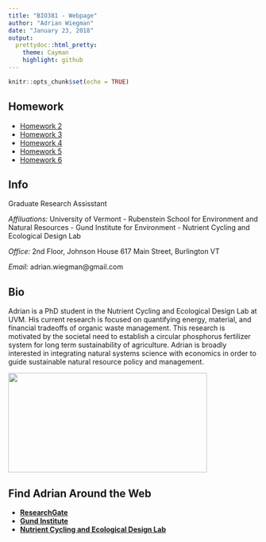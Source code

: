 ```yaml
---
title: "BIO381 - Webpage"
author: "Adrian Wiegman"
date: "January 23, 2018"
output:
  prettydoc::html_pretty:
    theme: Cayman
    highlight: github
---
```

```r
knitr::opts_chunk$set(echo = TRUE)
```
## Homework
 - [Homework 2](HW2/homework02.html)
 - [Homework 3](HW3/homework03.pdf)
 - [Homework 4](HW4/homework04.html)
 - [Homework 5](HW5/homework05.html)
 - [Homework 6](HW6/homework06.html)

## Info

Graduate Research Assisstant

*Affiluations:*
University of Vermont
  - Rubenstein School for Environment and Natural Resources
  - Gund Institute for Environment
  - Nutrient Cycling and Ecological Design Lab

*Office:* 
2nd Floor, Johnson House 617 Main Street, Burlington VT

*Email:* 
adrian.wiegman@gmail.com

## Bio

Adrian is a PhD student in the Nutrient Cycling and Ecological Design Lab at UVM. His current research is focused on quantifying energy, material, and financial tradeoffs of organic waste management. This research is motivated by the societal need to establish a circular phosphorus fertilizer system for long term sustainability of agriculture. Adrian is broadly interested in integrating natural systems science with economics in order to guide sustainable natural resource policy and management.


<img src="Adrian.jpg" width="400" height="200" />

## Find Adrian Around the Web 
- [**ResearchGate**](https://www.researchgate.net/profile/Adrian_Wiegman)
- [**Gund Institute**](https://www.uvm.edu/gund/profiles/adrian-wiegman)
- [**Nutrient Cycling and Ecological Design Lab**](http://nced.weebly.com/team.html)
